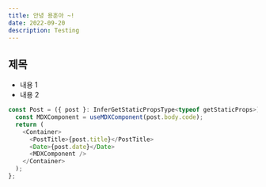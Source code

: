 ```yaml
---
title: 안녕 용훈아 ~!
date: 2022-09-20
description: Testing
---
```


## 제목

- 내용 1
- 내용 2

```javascript
const Post = ({ post }: InferGetStaticPropsType<typeof getStaticProps>) => {
  const MDXComponent = useMDXComponent(post.body.code);
  return (
    <Container>
      <PostTitle>{post.title}</PostTitle>
      <Date>{post.date}</Date>
      <MDXComponent />
    </Container>
  );
};
```
